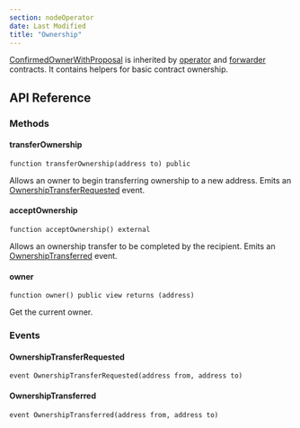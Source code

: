 ```yaml
---
section: nodeOperator
date: Last Modified
title: "Ownership"
---
```


[ConfirmedOwnerWithProposal](https://github.com/smartcontractkit/chainlink/edit/develop/contracts/src/v0.7/ConfirmedOwnerWithProposal.sol) is inherited by [operator](/chainlink-nodes/contracts/operator) and [forwarder](/chainlink-nodes/contracts/forwarder) contracts. It contains helpers for basic contract ownership.

## API Reference

### Methods

#### transferOwnership

```solidity
function transferOwnership(address to) public
```

Allows an owner to begin transferring ownership to a new address.
Emits an [OwnershipTransferRequested](#ownershiptransferrequested) event.

#### acceptOwnership

```solidity
function acceptOwnership() external
```

Allows an ownership transfer to be completed by the recipient.
Emits an [OwnershipTransferred](#ownershiptransferred) event.

#### owner

```solidity
function owner() public view returns (address)
```

Get the current owner.

### Events

#### OwnershipTransferRequested

```solidity
event OwnershipTransferRequested(address from, address to)
```

#### OwnershipTransferred

```solidity
event OwnershipTransferred(address from, address to)
```

